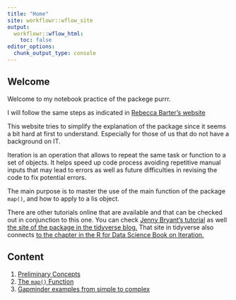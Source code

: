 ```yaml
---
title: "Home"
site: workflowr::wflow_site
output:
  workflowr::wflow_html:
    toc: false
editor_options:
  chunk_output_type: console
---
```


## Welcome

Welcome to my notebook practice of the packege purrr.

I will follow the same steps as indicated in [Rebecca Barter's website](http://www.rebeccabarter.com/blog/2019-08-19_purrr/)

This website tries to simplify the explanation of the package since it seems a bit hard at first to understand.  Especially for those of us that do not have a background on IT.  

Iteration is an operation that allows to repeat the same task or function to a set of objects.  It helps speed up code process avoiding repetitive manual inputs that may lead to errors as well as future difficulties in revising the code to fix potential errors.  

The main purpose is to master the use of the main function of the package `map()`, and how to apply to a lis object.

There are other tutorials online that are available and that can be checked out in conjunction to this one.  You can check [Jenny Bryant's tutorial](https://jennybc.github.io/purrr-tutorial/) as well [the site of the package in the tidyverse blog. ](https://purrr.tidyverse.org/) That site in tidyverse also connects [to the chapter in the R for Data Science Book on Iteration.](http://r4ds.had.co.nz/iteration.html)


## Content

 1. [Preliminary Concepts](01_preliminary-concepts.html)
 2. [The `map()` Function](02_the-map-function.html)
 3. [Gapminder examples from simple to complex](03_the-map-gapminder-example.html)
